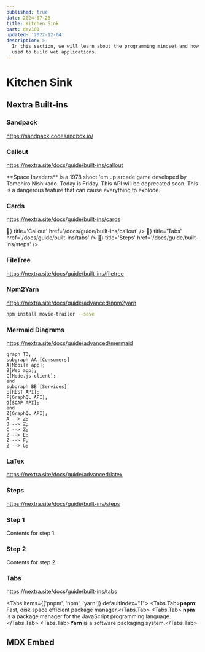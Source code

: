 ```yaml
---
published: true
date: 2024-07-26
title: Kitchen Sink
part: dev101
updated: '2022-12-04'
description: >-
  In this section, we will learn about the programming mindset and how it can be
  used to build web applications.
---
```


# Kitchen Sink

## Nextra Built-ins

### Sandpack

https://sandpack.codesandbox.io/


<Sandpack theme={dracula} />

### Callout

https://nextra.site/docs/guide/built-ins/callout

<Callout emoji='👾'>
  **Space Invaders** is a 1978 shoot 'em up arcade game developed by Tomohiro
  Nishikado.
</Callout>

<Callout type='info' emoji='ℹ️'>
  Today is Friday.
</Callout>

<Callout type='warning' emoji='⚠️'>
  This API will be deprecated soon.
</Callout>

<Callout type='error' emoji='️🚫'>
  This is a dangerous feature that can cause everything to explode.
</Callout>

### Cards

https://nextra.site/docs/guide/built-ins/cards

<Cards>
  <Card
    icon={<span>🚫</span>}
    title='Callout'
    href='/docs/guide/built-ins/callout'
  />
  <Card icon={<span>🚫</span>} title='Tabs' href='/docs/guide/built-ins/tabs' />
  <Card icon={<span>🚫</span>} title='Steps' href='/docs/guide/built-ins/steps' />
</Cards>

### FileTree

https://nextra.site/docs/guide/built-ins/filetree

<FileTree>
  <FileTree.Folder name='pages' defaultOpen>
    <FileTree.File name='_meta.json' />
    <FileTree.File name='contact.md' />
    <FileTree.File name='index.mdx' />
    <FileTree.Folder name='about'>
      <FileTree.File name='_meta.json' />
      <FileTree.File name='legal.md' />
      <FileTree.File name='index.mdx' />
    </FileTree.Folder>
  </FileTree.Folder>
</FileTree>


### Npm2Yarn

https://nextra.site/docs/guide/advanced/npm2yarn

```sh npm2yarn
npm install movie-trailer --save
```

### Mermaid Diagrams

https://nextra.site/docs/guide/advanced/mermaid

```mermaid
graph TD;
subgraph AA [Consumers]
A[Mobile app];
B[Web app];
C[Node.js client];
end
subgraph BB [Services]
E[REST API];
F[GraphQL API];
G[SOAP API];
end
Z[GraphQL API];
A --> Z;
B --> Z;
C --> Z;
Z --> E;
Z --> F;
Z --> G;
```

### LaTex

https://nextra.site/docs/guide/advanced/latex

### Steps

https://nextra.site/docs/guide/built-ins/steps

<Steps>

### Step 1

Contents for step 1.

### Step 2

Contents for step 2.

</Steps>

### Tabs

https://nextra.site/docs/guide/built-ins/tabs

<Tabs items={['pnpm', 'npm', 'yarn']} defaultIndex="1">
  <Tabs.Tab>**pnpm**: Fast, disk space efficient package manager.</Tabs.Tab>
  <Tabs.Tab>
    **npm** is a package manager for the JavaScript programming language.
  </Tabs.Tab>
  <Tabs.Tab>**Yarn** is a software packaging system.</Tabs.Tab>
</Tabs>

## MDX Embed

<CodePen codePenId='PNaGbb' />

<TikTok tikTokId='@charlottechaze/video/7166661644284693803' />

<Instagram instagramId='BIRLlfhDCAX' />

<YouTube youTubeId='nahtw_csB5w' />
